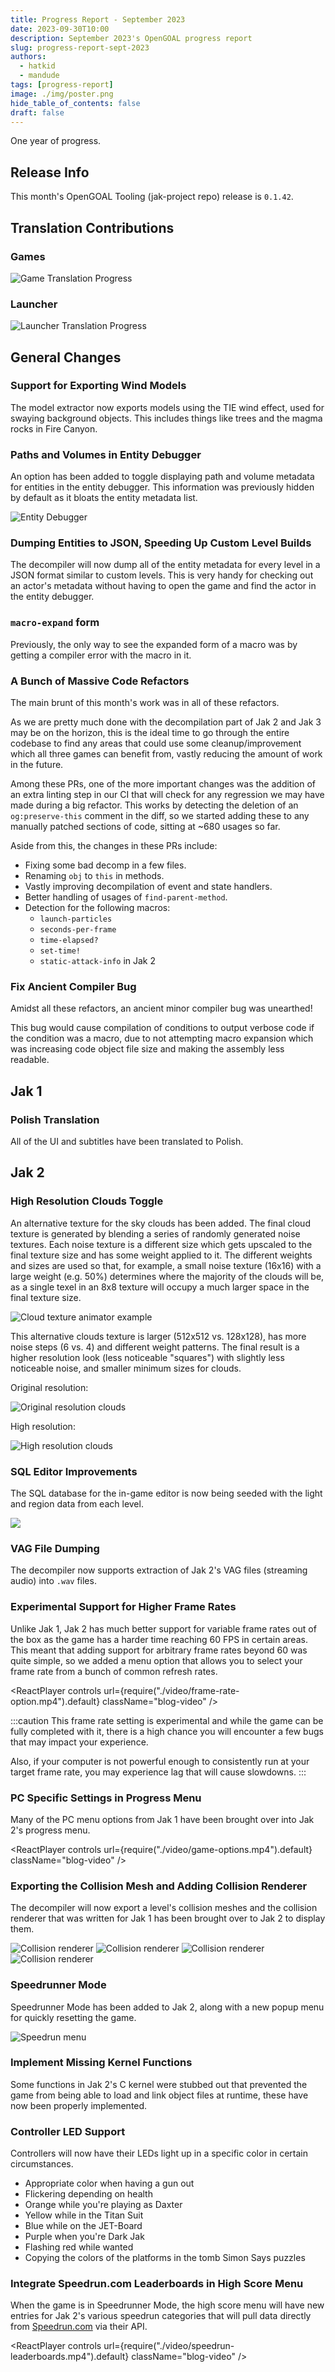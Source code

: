 ```yaml
---
title: Progress Report - September 2023
date: 2023-09-30T10:00
description: September 2023's OpenGOAL progress report
slug: progress-report-sept-2023
authors:
  - hatkid
  - mandude
tags: [progress-report]
image: ./img/poster.png
hide_table_of_contents: false
draft: false
---
```


<head>
  <meta name="twitter:card" content="summary_large_image" />
</head>

One year of progress.

<!--truncate-->

## Release Info

This month's OpenGOAL Tooling (jak-project repo) release is `0.1.42`.

<div className="row markdownMarginBottom">
  <div className="col col--6">
    <LauncherDownloadLink/>
  </div>
</div>

## Translation Contributions

### Games

![Game Translation Progress](img/game-translation.png)

### Launcher

![Launcher Translation Progress](img/launcher-translation.png)

## General Changes

### Support for Exporting Wind Models <PRLink href="https://github.com/open-goal/jak-project/pull/2960"/>

The model extractor now exports models using the TIE wind effect, used for swaying background objects. This includes things like trees and the magma rocks in Fire Canyon.

### Paths and Volumes in Entity Debugger <PRLink href="https://github.com/open-goal/jak-project/pull/2942"/>

An option has been added to toggle displaying path and volume metadata for entities in the entity debugger. This information was previously hidden by default as it bloats the entity metadata list.

![Entity Debugger](img/entity-debug.png)

### Dumping Entities to JSON, Speeding Up Custom Level Builds <PRLink href="https://github.com/open-goal/jak-project/pull/2973"/>

The decompiler will now dump all of the entity metadata for every level in a JSON format similar to custom levels. This is very handy for checking out an actor's metadata without having to open the game and find the actor in the entity debugger.

### `macro-expand` form <PRLink href="https://github.com/open-goal/jak-project/pull/3000"/>

Previously, the only way to see the expanded form of a macro was by getting a compiler error with the macro in it.

### A Bunch of Massive Code Refactors <PRLink href="https://github.com/open-goal/jak-project/pull/2974"/> <PRLink href="https://github.com/open-goal/jak-project/pull/2987"/> <PRLink href="https://github.com/open-goal/jak-project/pull/2992"/> <PRLink href="https://github.com/open-goal/jak-project/pull/2995"/> <PRLink href="https://github.com/open-goal/jak-project/pull/2996"/> <PRLink href="https://github.com/open-goal/jak-project/pull/3001"/> <PRLink href="https://github.com/open-goal/jak-project/pull/3008"/> <PRLink href="https://github.com/open-goal/jak-project/pull/3014"/> <PRLink href="https://github.com/open-goal/jak-project/pull/3026"/> <PRLink href="https://github.com/open-goal/jak-project/pull/3018"/> <PRLink href="https://github.com/open-goal/jak-project/pull/3031"/>

The main brunt of this month's work was in all of these refactors.

As we are pretty much done with the decompilation part of Jak 2 and Jak 3 may be on the horizon, this is the ideal time to go through the entire codebase to find any areas that could use some cleanup/improvement which all three games can benefit from, vastly reducing the amount of work in the future.

Among these PRs, one of the more important changes was the addition of an extra linting step in our CI that will check for any regression we may have made during a big refactor. This works by detecting the deletion of an `og:preserve-this` comment in the diff, so we started adding these to any manually patched sections of code, sitting at ~680 usages so far.

Aside from this, the changes in these PRs include:

- Fixing some bad decomp in a few files.
- Renaming `obj` to `this` in methods.
- Vastly improving decompilation of event and state handlers.
- Better handling of usages of `find-parent-method`.
- Detection for the following macros:
  - `launch-particles`
  - `seconds-per-frame`
  - `time-elapsed?`
  - `set-time!`
  - `static-attack-info` in Jak 2

### Fix Ancient Compiler Bug <PRLink href="https://github.com/open-goal/jak-project/pull/3030"/>

Amidst all these refactors, an ancient minor compiler bug was unearthed!

This bug would cause compilation of conditions to output verbose code if the condition was a macro, due to not attempting macro expansion which was increasing code object file size and making the assembly less readable.

## Jak 1

### Polish Translation <PRLink href="https://github.com/open-goal/jak-project/pull/2961"/>

All of the UI and subtitles have been translated to Polish.

## Jak 2

### High Resolution Clouds Toggle <PRLink href="https://github.com/open-goal/jak-project/pull/2951"/>

An alternative texture for the sky clouds has been added. The final cloud texture is generated by blending a series of randomly generated noise textures. Each noise texture is a different size which gets upscaled to the final texture size and has some weight applied to it. The different weights and sizes are used so that, for example, a small noise texture (16x16) with a large weight (e.g. 50%) determines where the majority of the clouds will be, as a single texel in an 8x8 texture will occupy a much larger space in the final texture size.

![Cloud texture animator example](img/hires-sky-noise-example.png)

This alternative clouds texture is larger (512x512 vs. 128x128), has more noise steps (6 vs. 4) and different weight patterns. The final result is a higher resolution look (less noticeable "squares") with slightly less noticeable noise, and smaller minimum sizes for clouds.

Original resolution:

![Original resolution clouds](img/clouds-lowres.png)

High resolution:

![High resolution clouds](img/clouds-hires.png)

### SQL Editor Improvements <PRLink href="https://github.com/open-goal/jak-project/pull/2954"/>

The SQL database for the in-game editor is now being seeded with the light and region data from each level.

![](img/sql-editor.png)

### VAG File Dumping <PRLink href="https://github.com/open-goal/jak-project/pull/2969"/>

The decompiler now supports extraction of Jak 2's VAG files (streaming audio) into `.wav` files.

### Experimental Support for Higher Frame Rates <PRLink href="https://github.com/open-goal/jak-project/pull/2962"/>

Unlike Jak 1, Jak 2 has much better support for variable frame rates out of the box as the game has a harder time reaching 60 FPS in certain areas.
This meant that adding support for arbitrary frame rates beyond 60 was quite simple, so we added a menu option that allows you to select your frame rate from a bunch of common refresh rates.

<ReactPlayer
  controls
  url={require("./video/frame-rate-option.mp4").default}
  className="blog-video"
/>

:::caution
This frame rate setting is experimental and while the game can be fully completed with it, there is a high chance you will encounter a few bugs that may impact your experience.

Also, if your computer is not powerful enough to consistently run at your target frame rate, you may experience lag that will cause slowdowns.
:::

### PC Specific Settings in Progress Menu <PRLink href="https://github.com/open-goal/jak-project/pull/2968"/> <PRLink href="https://github.com/open-goal/jak-project/pull/3003"/>

Many of the PC menu options from Jak 1 have been brought over into Jak 2's progress menu.

<ReactPlayer
  controls
  url={require("./video/game-options.mp4").default}
  className="blog-video"
/>

### Exporting the Collision Mesh and Adding Collision Renderer <PRLink href="https://github.com/open-goal/jak-project/pull/2977"/> <PRLink href="https://github.com/open-goal/jak-project/pull/3010"/>

The decompiler will now export a level's collision meshes and the collision renderer that was written for Jak 1 has been brought over to Jak 2 to display them.

![Collision renderer](img/collision-renderer0.png)
![Collision renderer](img/collision-renderer1.png)
![Collision renderer](img/collision-renderer2.png)
![Collision renderer](img/collision-renderer3.png)

### Speedrunner Mode <PRLink href="https://github.com/open-goal/jak-project/pull/2976"/>

Speedrunner Mode has been added to Jak 2, along with a new popup menu for quickly resetting the game.

![Speedrun menu](img/speedrun-menu.png)

### Implement Missing Kernel Functions <PRLink href="https://github.com/open-goal/jak-project/pull/3005"/>

Some functions in Jak 2's C kernel were stubbed out that prevented the game from being able to load and link object files at runtime, these have now been properly implemented.

### Controller LED Support <PRLink href="https://github.com/open-goal/jak-project/pull/3035"/>

Controllers will now have their LEDs light up in a specific color in certain circumstances.

- Appropriate color when having a gun out
- Flickering depending on health
- Orange while you're playing as Daxter
- Yellow while in the Titan Suit
- Blue while on the JET-Board
- Purple when you're Dark Jak
- Flashing red while wanted
- Copying the colors of the platforms in the tomb Simon Says puzzles

### Integrate Speedrun.com Leaderboards in High Score Menu <PRLink href="https://github.com/open-goal/jak-project/pull/3037"/>

When the game is in Speedrunner Mode, the high score menu will have new entries for Jak 2's various speedrun categories that will pull data directly from [Speedrun.com](https://www.speedrun.com/jak2) via their API.

<ReactPlayer
  controls
  url={require("./video/speedrun-leaderboards.mp4").default}
  className="blog-video"
/>
